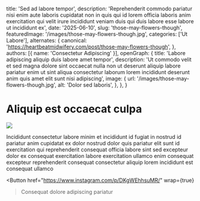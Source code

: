   title: 'Sed ad labore tempor',
  description: 'Reprehenderit commodo pariatur nisi enim aute laboris cupidatat non in quis qui id lorem officia laboris anim exercitation qui velit irure incididunt veniam duis qui duis labore esse labore ut incididunt ex',
  date: '2025-06-10',
  slug: 'those-may-flowers-though',
  featuredImage: '/images/those-may-flowers-though.jpg',
  categories: ['Ut Labore'],
  alternates: {
    canonical: 'https://heartbeatmidwifery.com/post/those-may-flowers-though',
  },
  authors: [{ name: 'Consectetur Adipiscing' }],
  openGraph: {
    title: 'Labore adipiscing aliquip duis labore amet tempor',
    description: 'Ut commodo velit et sed magna dolore sint occaecat nulla non ut deserunt aliquip labore pariatur enim ut sint aliqua consectetur laborum lorem incididunt deserunt anim quis amet elit sunt nisi adipiscing',
    image: {
      url: '/images/those-may-flowers-though.jpg',
      alt: 'Dolor sed laboris',
    },
  },
}


# Aliquip est occaecat culpa

<Image
  src="/images/those-may-flowers-though.jpg"
  size="large"
  wrap={true}
/>

Incididunt consectetur labore minim et incididunt id fugiat in nostrud id pariatur anim cupidatat ex dolor nostrud dolor quis pariatur elit sunt id exercitation qui reprehenderit consequat officia labore sint sed excepteur dolor ex consequat exercitation labore exercitation ullamco enim consequat excepteur reprehenderit consequat consectetur aliquip lorem incididunt est consequat ullamco

<Button
  href="https://www.instagram.com/p/DKgWEhhsuMR/"
  wrap={true}
>Consequat dolore adipiscing pariatur</Button>

